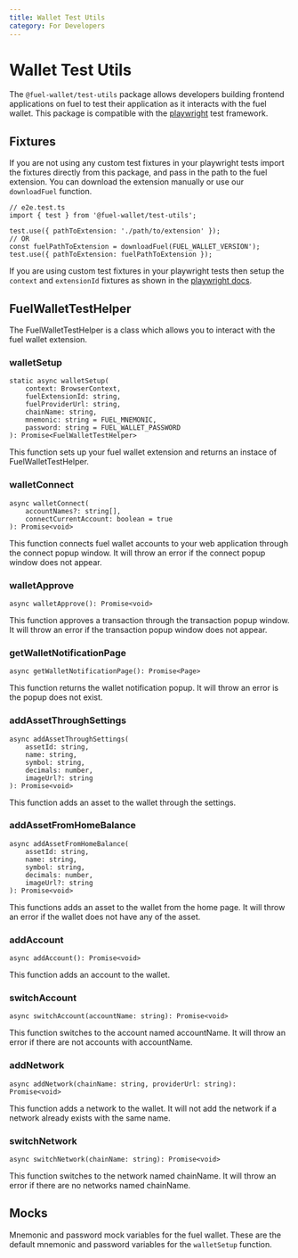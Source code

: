 ```yaml
---
title: Wallet Test Utils
category: For Developers
---
```


# Wallet Test Utils

The `@fuel-wallet/test-utils` package allows developers building frontend applications on fuel to test their application as it interacts with the fuel wallet. This package is compatible with the [playwright](https://playwright.dev/) test framework.

## Fixtures

If you are not using any custom test fixtures in your playwright tests import the fixtures directly from this package, and pass in the path to the fuel extension. You can download the extension manually or use our `downloadFuel` function.

```tsx
// e2e.test.ts
import { test } from '@fuel-wallet/test-utils';

test.use({ pathToExtension: './path/to/extension' });
// OR
const fuelPathToExtension = downloadFuel(FUEL_WALLET_VERSION');
test.use({ pathToExtension: fuelPathToExtension });
```

If you are using custom test fixtures in your playwright tests then setup the `context` and `extensionId` fixtures as shown in the [playwright docs](https://playwright.dev/docs/chrome-extensions#testing).

## FuelWalletTestHelper

The FuelWalletTestHelper is a class which allows you to interact with the fuel wallet extension.

### walletSetup

```tsx
static async walletSetup(
    context: BrowserContext,
    fuelExtensionId: string,
    fuelProviderUrl: string,
    chainName: string,
    mnemonic: string = FUEL_MNEMONIC,
    password: string = FUEL_WALLET_PASSWORD
): Promise<FuelWalletTestHelper>
```

This function sets up your fuel wallet extension and returns an instace of FuelWalletTestHelper.

### walletConnect

```tsx
async walletConnect(
    accountNames?: string[],
    connectCurrentAccount: boolean = true
): Promise<void>
```

This function connects fuel wallet accounts to your web application through the connect popup window. It will throw an error if the connect popup window does not appear.

### walletApprove

```tsx
async walletApprove(): Promise<void>
```

This function approves a transaction through the transaction popup window. It will throw an error if the transaction popup window does not appear.

### getWalletNotificationPage

```tsx
async getWalletNotificationPage(): Promise<Page>
```

This function returns the wallet notification popup. It will throw an error is the popup does not exist.

### addAssetThroughSettings

```tsx
async addAssetThroughSettings(
    assetId: string,
    name: string,
    symbol: string,
    decimals: number,
    imageUrl?: string
): Promise<void>
```

This function adds an asset to the wallet through the settings.

### addAssetFromHomeBalance

```tsx
async addAssetFromHomeBalance(
    assetId: string,
    name: string,
    symbol: string,
    decimals: number,
    imageUrl?: string
): Promise<void>
```

This functions adds an asset to the wallet from the home page. It will throw an error if the wallet does not have any of the asset.

### addAccount

```tsx
async addAccount(): Promise<void>
```

This function adds an account to the wallet.

### switchAccount

```tsx
async switchAccount(accountName: string): Promise<void>
```

This function switches to the account named accountName. It will throw an error if there are not accounts with accountName.

### addNetwork

```tsx
async addNetwork(chainName: string, providerUrl: string): Promise<void>
```

This function adds a network to the wallet. It will not add the network if a network already exists with the same name.

### switchNetwork

```tsx
async switchNetwork(chainName: string): Promise<void>
```

This function switches to the network named chainName. It will throw an error if there are no networks named chainName.

## Mocks

Mnemonic and password mock variables for the fuel wallet. These are the default mnemonic and password variables for the `walletSetup` function.
